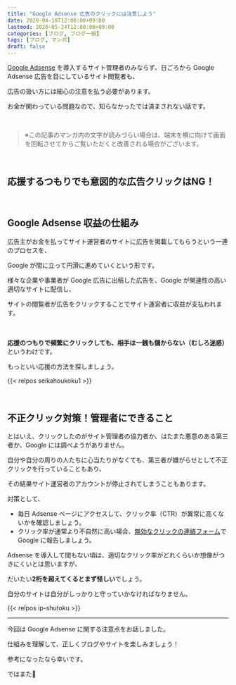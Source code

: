 ```yaml
---
title: "Google Adsense 広告のクリックには注意しよう"
date: 2020-04-10T12:00:00+09:00
lastmod: 2020-05-24T12:00:00+09:00
categories: [ブログ, ブログ一般]
tags: [ブログ, マンガ]
draft: false
---
```


[Google Adsense](https://www.google.com/adsense/start) を導入するサイト管理者のみならず、日ごろから Google Adsense 広告を目にしているサイト閲覧者も、

広告の扱い方には細心の注意を払う必要があります。

お金が関わっている問題なので、知らなかったでは済まされない話です。

<!--more-->

<br/>

> ※この記事のマンガ内の文字が読みづらい場合は、端末を横に向けて画面を回転させてからご覧いただくと改善される場合がございます。

<br/>

## 応援するつもりでも意図的な広告クリックはNG！

<manga src="yukkyun-blog" alt="お、ゆっきゅんブログ更新してんじゃん。さっき投稿したみたいだねー">

<manga-text x={15} y={12} text="お、ゆっきゅんブログ<br>更新してんじゃん" />

<manga-text x={69} y={16} text="さっき投稿した<br>みたいだねー" />

</manga>



<manga src="souieba-koukokuwo" alt="あ、そういえば広告を入れたって言ってたな。クリックしてあげよ。え、あんまり触るなって言われなかった…？">

<manga-text x={10} y={9} text="あ、そういえば<br>広告を入れたって<br>言ってたな" />

<manga-text x={54} y={15} text="クリックしてあげよ" />

<manga-text x={14} y={76} text="え、あんまり触るなって<br>言われなかった…？" />

</manga>



<manga src="demo-kijiga-agarutabini" alt="えー？でも記事が上がるたびに一回クリックするぐらいだよ？そんなに多くないからよくない？十二分に多いよ！">

<manga-text x={13} y={10} text="でも記事が上がるたびに<br>一回クリックするぐらいだよ？" />

<manga-text x={56} y={29} text="そんなに多くないから<br>よくない？" />

<manga-text x={36} y={82} text="**十二分に多いよ！**" />

</manga>



<manga src="ja-doreguraino-hindonara" alt="え、そうなの？じゃあどれぐらいの頻度ならいいのさ？えっと…もう二度とクリックしないほうがいいと思う。そもそもそういう問題じゃないし">

<manga-text x={10} y={9} text="え、そうなの？" />

<manga-text x={22} y={21} text="じゃあどれぐらいの<br>頻度ならいいのさ？" />

<manga-text x={69} y={14} text="えっと…<br>もう二度と<br>クリックしない<br>ほうがいいと思う" />

<manga-text x={38} y={70} text="そもそもそういう<br>問題じゃないし" />

</manga>



<manga src="doushite-ikenaikotonanokawo" alt="どうしていけないことなのかを理解するために Google Adsense の仕組みについて見ていこう">

<manga-text x={12} y={10} text="どうしていけない<br>ことなのかを<br>理解するために" />

<manga-text x={66} y={12} text="Google Adsense の<br>仕組みについて<br>見ていこう" />

</manga>

<br/>

## Google Adsense 収益の仕組み

広告主がお金を払ってサイト運営者のサイトに広告を掲載してもらうという一連のプロセスを、

Google が間に立って円滑に進めていくという形です。

様々な企業や事業者が Google 広告に出稿した広告を、Google が関連性の高い適切なサイトに配信し、

サイトの閲覧者が広告をクリックすることでサイト運営者に収益が支払われます。



<manga src="somosomo-googleadsensetoiunoha" alt="そもそも Google Adsense というのはサイト運営者だけが関わっているわけじゃない">

<manga-text x={1} y={2} text="そもそも Google Adsense<br>というのは" />

<manga-text x={64} y={85} text="サイト運営者だけが<br>関わっているわけじゃない" />

</manga>



<manga src="koukokuga-kurikkusarerukotode" alt="広告がクリックされることで収益が発生するけどそのお金は広告主に請求される。だから意図的に何度もクリックするのは広告主にめちゃくちゃ迷惑をかけるわけ">

<manga-text x={2} y={4} text="広告がクリックされることで<br>収益が発生するけど<br>そのお金は広告主に請求される" />

<manga-text x={42} y={82} text="だから**意図的に何度もクリックするのは<br>広告主にめちゃくちゃ迷惑をかける**わけ" />

</manga>



<manga src="sonarukotowo-fusegutameni" alt="そうなることを防ぐために、Google は無効なクリックで収益が発生しないようにしたりサイト運営者やその協力者が不正に操作していたら罰則を与えたりしてるんだよ">

<manga-text x={8} y={12} text="そうなることを防ぐために、<br>Google は[無効なクリック](https://support.google.com/adsense/answer/16737?hl=ja)で<br>**収益が発生しないようにしたり**" />

<manga-text x={8} y={65} text="サイト運営者やその協力者が<br>不正に操作していたら<br>**罰則を与えたり**してるんだよ" />

</manga>

　

<strong>応援のつもりで頻繁にクリックしても、相手は一銭も儲からない（むしろ迷惑）</strong>というわけです。

もっといい応援の方法を探しましょう。

{{< relpos seikahoukoku1 >}}

<br/>

## 不正クリック対策！管理者にできること

とはいえ、クリックしたのがサイト管理者の協力者か、はたまた悪意のある第三者か、Google には調べようがありません。

自分や自分の周りの人たちに心当たりがなくても、第三者が嫌がらせとして不正クリックを行っていることもあり、

その結果サイト運営者のアカウントが停止されてしまうこともあります。

対策として、

- 毎日 Adsense ページにアクセスして、クリック率（CTR）が異常に高くないかを確認しましょう。
- クリック率が通常より不自然に高い場合、[無効なクリックの連絡フォーム](https://support.google.com/adsense/contact/invalid_clicks_contact)で Google に報告しましょう。

Adsense を導入して間もない頃は、適切なクリック率がどれくらいか想像がつきにくいとは思いますが、

だいたい**2桁を超えてくるとまず怪しい**でしょう。

自分のサイトは自分がしっかりと守っていかなければなりません。

{{< relpos ip-shutoku >}}

---

今回は Google Adsense に関する注意点をお話しました。

仕組みを理解して、正しくブログやサイトを楽しみましょう！

参考になったなら幸いです。

ではまた👋
